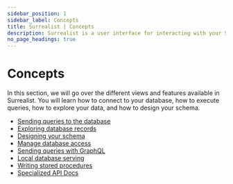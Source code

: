---
sidebar_position: 1
sidebar_label: Concepts
title: Surrealist | Concepts
description: Surrealist is a user interface for interacting with your SurrealDB database visually. It enables you to seamlessly connect to any SurrealDB instance, allowing you to execute queries, explore your tables, design your schemas, and much more.
no_page_headings: true
---

# Concepts

In this section, we will go over the different views and features available in Surrealist. You will learn how to connect to your database, how to execute queries, how to explore your data, and how to design your schema.

- [Sending queries to the database](/docs/surrealist/concepts/sending-queries)
- [Exploring database records](/docs/surrealist/concepts/explore-database-records)
- [Designing your schema](//docs/surrealist/concepts/designing-the-database-schema)
- [Manage database access](/docs/surrealist/concepts/manage-database-access)
- [Sending queries with GraphQL](/docs/surrealist/concepts/sending-queries-with-graphql)
- [Local database serving](/docs/surrealist/concepts/local-database-serving)
- [Writing stored procedures](/docs/surrealist/concepts/writing-stored-procedures)
- [Specialized API Docs](/docs/surrealist/concepts/specialized-api-docs)


